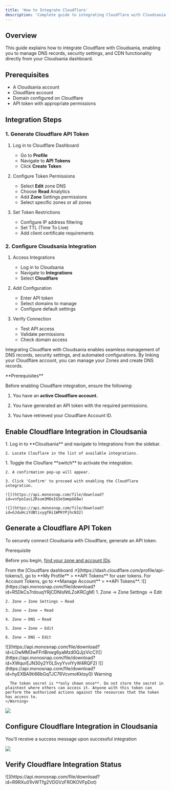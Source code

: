 ```yaml
---
title: 'How to Integrate Cloudflare'
description: 'Complete guide to integrating Cloudflare with Cloudsania for DNS management and security'
---
```


## Overview

This guide explains how to integrate Cloudflare with Cloudsania, enabling you to manage DNS records, security settings, and CDN functionality directly from your Cloudsania dashboard.

## Prerequisites

- A Cloudsania account
- Cloudflare account
- Domain configured on Cloudflare
- API token with appropriate permissions

## Integration Steps

### 1. Generate Cloudflare API Token

1. Log in to Cloudflare Dashboard
   - Go to **Profile**
   - Navigate to **API Tokens**
   - Click **Create Token**

2. Configure Token Permissions
   - Select **Edit** zone DNS
   - Choose **Read** Analytics
   - Add **Zone** Settings permissions
   - Select specific zones or all zones

3. Set Token Restrictions
   - Configure IP address filtering
   - Set TTL (Time To Live)
   - Add client certificate requirements

### 2. Configure Cloudsania Integration

1. Access Integrations
   - Log in to Cloudsania
   - Navigate to **Integrations**
   - Select **Cloudflare**

2. Add Configuration
   - Enter API token
   - Select domains to manage
   - Configure default settings

3. Verify Connection
   - Test API access
   - Validate permissions
   - Check domain access


Integrating Cloudflare with Cloudsania enables seamless management of DNS records, security settings, and automated configurations. By linking your Cloudflare account, you can manage your Zones and create DNS records.

<Note>
  **Prerequisites**

  Before enabling Cloudflare integration, ensure the following:

  1. You have an **active Cloudflare account.**

  2. You have generated an API token with the required permissions.

  3. You have retrieved your Cloudflare Account ID.
</Note>

## <Icon icon="cloud-arrow-down" color="orange" iconType="solid" size={30} />  **Enable Cloudflare Integration in Cloudsania**

<Steps>
  <Step title="Navigate to the Integrations Page">
    1. Log in to **Cloudsania** and navigate to Integrations from the sidebar.

    2. Locate Clouflare in the list of available integrations.
  </Step>

  <Step title="Enable the Github Integration">
    1. Toggle the Clouflare **switch** to activate the integration.

    2. A confirmation pop-up will appear.

    3. Click 'Confirm' to proceed with enabling the Cloudflare integration.

    ![](https://api.monosnap.com/file/download?id=vnfpoIacLZRsum3MOoIG5eSmmpG68w)

    ![](https://api.monosnap.com/file/download?id=GJduHciYdBtivygfHi1WPKYPjhcN32)
  </Step>
</Steps>

## &#x20;<Icon icon="cloud-arrow-down" color="orange" size="30" iconType="solid" />  Generate a Cloudflare API Token

To securely connect Cloudsania with Cloudflare, generate an API token.

<Note>
  Prerequisite

  Before you begin, [find your zone and account IDs](https://developers.cloudflare.com/fundamentals/setup/find-account-and-zone-ids/).
</Note>

<Steps>
  <Step title="Log in to your Cloudflare Dashboard.">
    From the [Cloudflare dashboard ↗](https://dash.cloudflare.com/profile/api-tokens/), go to **My Profile** > **API Tokens** for user tokens. For Account Tokens, go to **Manage Account** > **API Tokens**.
  </Step>

  <Step title="Click Create Token and select Custom Token.">
    ![](https://api.monosnap.com/file/download?id=R5DkCs7rdouqYRjCDNlsNtLZoKRCgM)
  </Step>

  <Step title="Set the Token Name (e.g., &#x22;Cloudsania API Token&#x22;)." />

  <Step title="Add the following permissions:">
    1. Zone → Zone Settings → Edit

    2. Zone → Zone Settings → Read

    3. Zone → Zone → Read

    4. Zone → DNS → Read

    5. Zone → Zone → Edit

    6. Zone → DNS → Edit
  </Step>

  <Step title="Under Zone Resources, select Include All Zones." />

  <Step title="(Optional) Restrict how the token is used in the Client IP Address Filtering and TTL (time to live) fields." />

  <Step title="Select Continue to summary.">
    ![](https://api.monosnap.com/file/download?id=LOwMM3wFFrIBnwg6yaMzd0QJjzVicC)![](https://api.monosnap.com/file/download?id=XWqurEJN30y2Y0LSvyYvvlYyW4RQF2)
  </Step>

  <Step title="Review the token summary. Select Edit token to make adjustments. You can also edit a token after creation." />

  <Step title="Select Create Token to generate the token's secret.">
    ![](https://api.monosnap.com/file/download?id=hyEXBA9ti66bGqTJC76VcvmoKktsy0)
  </Step>

  <Step title="Copy the secret to a secure place.">
    <Warning>
      Warning

      The token secret is **only shown once**. Do not store the secret in plaintext where others can access it. Anyone with this token can perform the authorized actions against the resources that the token has access to.
    </Warning>
  </Step>
</Steps>

![](https://api.monosnap.com/file/download?id=apirL2P3aZX2C37XIYCfrDjAG5zDmn)

## <Icon icon="cloud-arrow-down" color="orange" size="30" iconType="solid" />  **Configure Cloudflare Integration in Cloudsania**

<Steps>
  <Step title="Navigate to Integrations > Cloudflare > Setup Cloudflare Integration" />

  <Step title="Enter your Cloudflare Account ID" />

  <Step title="Paste the copied Cloudflare API Key" />

  <Step title="Click 'Verify' to authenticate the connection">
    You'll receive a success message upon successful integration
  </Step>
</Steps>

![](https://api.monosnap.com/file/download?id=jHNvcp7EzlydF4I7hIuHOHFCbVTFsh)

## <Icon icon="cloud-arrow-down" color="orange" size="30" iconType="solid" />  **Verify Cloudflare Integration Status**

<Steps>
  <Step title="Once verification is successful, Cloudsania will confirm the integration." />

  <Step title="The Cloudflare Integration Toggle will turn ON, indicating a successful setup.">
    ![](https://api.monosnap.com/file/download?id=R9RXu01lvWTfg2VDGVzFROKOVFpDot)
  </Step>
</Steps>
